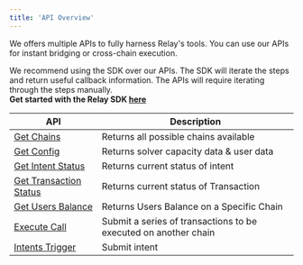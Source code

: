 ```yaml
---
title: 'API Overview'
---
```

We offers multiple APIs to fully harness Relay's tools. You can use our APIs for instant bridging or cross-chain execution.

<Warning>We recommend using the SDK over our APIs. The SDK will iterate the steps and return useful callback information. The APIs will require iterating through the steps manually.<br/>
**Get started with the Relay SDK [here](https://docs.relay.link/references/sdk/getting-started)**</Warning>

| API | Description                           |
| -------- | ------------------------------------- |
|[Get Chains](/references/api/get-chains)|Returns all possible chains available|
|[Get Config](/references/api/get-config)|Returns solver capacity data & user data|
|[Get Intent Status](/references/api/get-intents-status)|Returns current status of intent|
|[Get Transaction Status](/references/api/get-transactions-status)|Returns current status of Transaction|
|[Get Users Balance](/references/api/get-users-balance)|Returns Users Balance on a Specific Chain|
|[Execute Call](/references/api/execute-call)|Submit a series of transactions to be executed on another chain|
|[Intents Trigger](/references/api/intents-trigger)|Submit intent|
